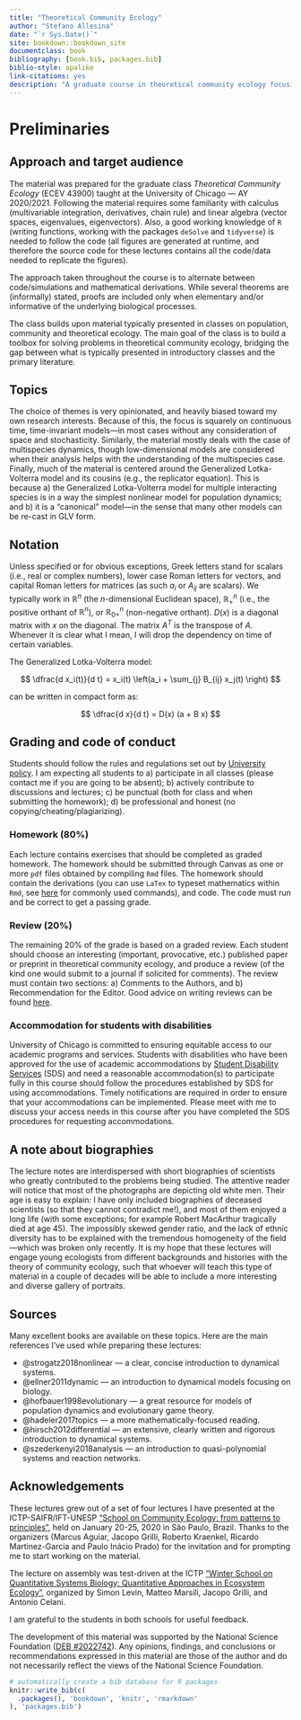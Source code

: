 ```yaml
--- 
title: "Theoretical Community Ecology"
author: "Stefano Allesina"
date: "`r Sys.Date()`"
site: bookdown::bookdown_site
documentclass: book
bibliography: [book.bib, packages.bib]
biblio-style: apalike
link-citations: yes
description: "A graduate course in theoretical community ecology focusing on systems with multiple species."
---
```

# Preliminaries {-}

## Approach and target audience {-}

The material was prepared for the graduate class *Theoretical Community Ecology* (ECEV 43900) taught at the University of Chicago --- AY 2020/2021. Following the material requires some familiarity with calculus (multivariable integration, derivatives, chain rule) and linear algebra (vector spaces, eigenvalues, eigenvectors). Also, a good working knowledge of `R` (writing functions, working with the packages `deSolve` and `tidyverse`) is needed to follow the code (all figures are generated at runtime, and therefore the source code for these lectures contains all the code/data needed to replicate the figures).

The approach taken throughout the course is to alternate between code/simulations and mathematical derivations. While several theorems are (informally) stated, proofs are included only when elementary and/or informative of the underlying biological processes.

The class builds upon material typically presented in classes on population, community and theoretical ecology. The main goal of the class is to build a toolbox for solving problems in theoretical community ecology, bridging the gap between what is typically presented in introductory classes and the primary literature.

## Topics {-}

The choice of themes is very opinionated, and heavily biased toward my own research interests. Because of this, the focus is squarely on continuous time, time-invariant models---in most cases without any consideration of space and stochasticity. Similarly, the material mostly deals with the case of multispecies dynamics, though low-dimensional models are considered when their analysis helps with the understanding of the multispecies case. Finally, much of the material is centered around the Generalized Lotka-Volterra model and its cousins (e.g., the replicator equation). This is because a) the Generalized Lotka-Volterra model for multiple interacting species is in a way the simplest nonlinear model for population dynamics; and b) it is a "canonical" model---in the sense that many other models can be re-cast in GLV form.

## Notation {-}

Unless specified or for obvious exceptions, Greek letters stand for scalars (i.e., real or complex numbers), lower case Roman letters for vectors, and capital Roman letters for matrices (as such $a_i$ or $A_{ij}$ are scalars). We typically work in $\mathbb{R}^n$ (the $n$-dimensional Euclidean space), $\mathbb{R}^n_+$ (i.e., the positive orthant of $\mathbb{R}^n$), or $\mathbb{R}^n_{0+}$ (non-negative orthant).  $D(x)$ is a diagonal matrix with $x$ on the diagonal. The matrix $A^T$ is the transpose of $A$. Whenever it is clear what I mean, I will drop the dependency on time of certain variables. 

The Generalized Lotka-Volterra model:

$$
\dfrac{d x_i(t)}{d t} = x_i(t) \left(a_i + \sum_{j} B_{ij} x_j(t) \right)
$$

can be written in compact form as:

$$
\dfrac{d x}{d t} = D(x) (a + B x)
$$

## Grading and code of conduct {-}

Students should follow the rules and regulations set out by [University policy](https://studentmanual.uchicago.edu/academic-policies/). I am expecting all students to a) participate in all classes (please contact me if you are going to be absent); b) actively contribute to discussions and lectures; c) be punctual (both for class and when submitting the homework); d) be professional and honest (no copying/cheating/plagiarizing).

### Homework (80%) {-}

Each lecture contains exercises that should be completed as graded homework. The homework should be submitted through Canvas as one or more `pdf` files obtained by compiling `Rmd` files. The homework should contain the derivations (you can use `LaTex` to typeset mathematics within `Rmd`, see [here](https://rpruim.github.io/s341/S19/from-class/MathinRmd.html) for commonly used commands), and code. The code must run and be correct to get a passing grade.

### Review (20%) {-}

The remaining 20% of the grade is based on a graded review. Each student should choose an interesting (important, provocative, etc.) published paper or preprint in theoretical community ecology, and produce a review (of the kind one would submit to a journal if solicited for comments). The review must contain two sections: a) Comments to the Authors, and b) Recommendation for the Editor. Good advice on writing reviews can be found [here](https://dynamicecology.wordpress.com/2013/01/03/advice-how-to-review-a-manuscript-for-a-journal/).

### Accommodation for students with disabilities {-}

University of Chicago is committed to ensuring equitable access to our academic programs and services. Students with disabilities who have been approved for the use of academic accommodations by [Student Disability Services](https://disabilities.uchicago.edu/) (SDS) and need a reasonable accommodation(s) to participate fully in this course should follow the procedures established by SDS for using accommodations. Timely notifications are required in order to ensure that your accommodations can be implemented. Please meet with me to discuss your access needs in this course after you have completed the SDS procedures for requesting accommodations.

## A note about biographies {-}

The lecture notes are interdispersed with short biographies of scientists who greatly contributed to the problems being studied. The attentive reader will notice that most of the photographs are depicting old white men. Their age is easy to explain: I have only included biographies of deceased scientists (so that they cannot contradict me!), and most of them enjoyed a long life (with some exceptions; for example Robert MacArthur tragically died at age 45). The impossibly skewed gender ratio, and the lack of ethnic diversity has to be explained with the tremendous homogeneity of the field---which was broken only recently. It is my hope that these lectures will engage young ecologists from different backgrounds and histories with the theory of community ecology, such that whoever will teach this type of material in a couple of decades will be able to include a more interesting and diverse gallery of portraits. 

## Sources {-}

Many excellent books are available on these topics. Here are the main references I've used while preparing these lectures:

- @strogatz2018nonlinear --- a clear, concise introduction to dynamical systems.
- @ellner2011dynamic --- an introduction to dynamical models focusing on biology.
- @hofbauer1998evolutionary --- a great resource for models of population dynamics and evolutionary game theory.
- @hadeler2017topics --- a more mathematically-focused reading.
- @hirsch2012differential --- an extensive, clearly written and rigorous introduction to dynamical systems.
- @szederkenyi2018analysis --- an introduction to quasi-polynomial systems and reaction networks.

## Acknowledgements {-}

These lectures grew out of a set of four lectures I have presented at the ICTP-SAIFR/IFT-UNESP ["School on Community Ecology: from patterns to principles"](https://www.ictp-saifr.org/community-ecology-from-patterns-to-principles/), held on January 20-25, 2020 in São Paulo, Brazil. Thanks to the organizers (Marcus Aguiar, Jacopo Grilli, Roberto Kraenkel, Ricardo Martinez-Garcia and Paulo Inácio Prado) for the invitation and for prompting me to start working on the material. 

The lecture on assembly was test-driven at the ICTP ["Winter School on Quantitative Systems Biology: Quantitative Approaches in Ecosystem Ecology"](https://indico.ictp.it/event/9131/), organized by Simon Levin, Matteo Marsili, Jacopo Grilli, and Antonio Celani. 

I am grateful to the students in both schools for useful feedback. 

The development of this material was supported by the National Science Foundation ([DEB #2022742](https://www.nsf.gov/awardsearch/showAward?AWD_ID=2022742)). Any opinions, findings, and conclusions or recommendations expressed in this material are those of the author and do not necessarily reflect the views of the National Science Foundation.

```r
# automatically create a bib database for R packages
knitr::write_bib(c(
  .packages(), 'bookdown', 'knitr', 'rmarkdown'
), 'packages.bib')
```
